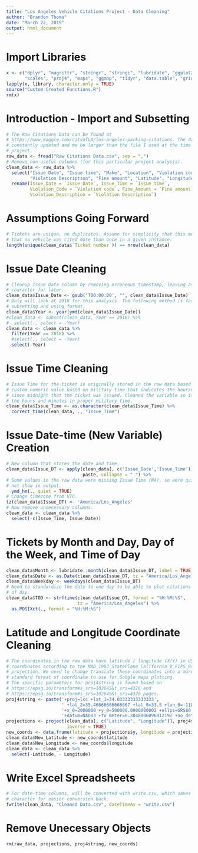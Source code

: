 ```yaml
---
title: "Los Angeles Vehicle Citations Project - Data Cleaning"
author: "Brandon Thoma"
date: "March 22, 2019"
output: html_document
---
```


# Import Libraries

```r
x <- c("dplyr", "magrittr", "stringr", "stringi", "lubridate", "ggplot2",
       "scales", "proj4", "maps", "ggmap", "tidyr", "data.table", "gridExtra")
lapply(x, library, character.only = TRUE)
source("Custom Created Functions.R")
rm(x)
```

# Introduction - Import and Subsetting

```r
# The Raw Citations Data can be found at
# https://www.kaggle.com/cityofLA/los-angeles-parking-citations. The data is 
# constantly updated and me be larger than the file I used at the time of this
# project.
raw_data <- fread("Raw Citations Data.csv", sep = ",")
# Remove non-useful columns (for this particular project analysis).
clean_data <- raw_data %>%
  select("Issue Date", "Issue time", "Make", "Location", "Violation code",
         "Violation Description", "Fine amount", "Latitude", "Longitude") %>%
  rename(Issue_Date = `Issue Date`, Issue_Time = `Issue time`,
         Violation_Code = `Violation code`, Fine_Amount = `Fine amount`,
         Violation_Description = `Violation Description`)
```

# Assumptions Going Forward

```r
# Tickets are unique, no duplicates. Assume for simplicity that this means 
# that no vehicle was cited more than once in a given instance. 
length(unique(clean_data$`Ticket number`)) == nrow(clean_data)
```

# Issue Date Cleaning

```r
# Cleanup Issue Date column by removing erroneous timestamp, leaving as
# character for later.
clean_data$Issue_Date <- gsub('T00:00:00', "", clean_data$Issue_Date) 
# Only will look at 2018 for this analysis. The following method is faster than
# subsetting and using format.
clean_data$Year <- year(ymd(clean_data$Issue_Date))
#clean_data <- subset(clean_data, Year == 2018) %>%
#  select(., select = -Year)
clean_data <- clean_data %>%
  filter(Year == 2018) %>%
  #select(., select = -Year)
  select(-Year)
```

# Issue Time Cleaning

```r
# Issue Time for the ticket is originally stored in the raw data based on a 
# custom numeric value based on military time that indicates the hour/minutes
# since midnight that the ticket was issued. Cleaned the variable so it stores
# the hours and minutes in proper military time.
clean_data$Issue_Time <- as.character(clean_data$Issue_Time) %>%
  correct_time(clean_data, ., "Issue_Time")
```

# Issue Date-time (New Variable) Creation

```r
# New column that stores the date and time.
clean_data$Issue_DT <- apply(clean_data[, c('Issue_Date','Issue_Time')], 1,
                             paste, collapse = " ") %>%
# Some values in the raw data were missing Issue Time (NA), so were quieted to
# not show in output.
  ymd_hm(., quiet = TRUE)
# Change timezone from UTC.
tz(clean_data$Issue_DT) <- 'America/Los_Angeles'
# Now remove unnecessary columns.
clean_data <- clean_data %>%
  select(-c(Issue_Time, Issue_Date))
```

# Tickets by Month and Day, Day of the Week, and Time of Day

```r
clean_data$Month <- lubridate::month(clean_data$Issue_DT, label = TRUE)
clean_data$Date <- as.Date(clean_data$Issue_DT, tz = "America/Los_Angeles")
clean_data$Weekday <- weekdays(clean_data$Issue_DT)
# Need to standardize the date to one day to be able to plot citations by time
# of day.
clean_data$TOD <- strftime(clean_data$Issue_DT, format = "%H:%M:%S",
                           tz = "America/Los_Angeles") %>%
  as.POSIXct(., format = "%H:%M:%S")
```

# Latitude and Longitude Coordinate Cleaning

```r
# The coordinates in the raw data have latitude / longitude (X/Y) in US Feet
# coordinates according to the NAD_1983_StatePlane_California_V_FIPS_0405_Feet
# projection. We need to change translate these coordinates into a more
# standard format of coordinate to use for Google maps plotting.
# The specific parameters for proj4string is found based on
# https://epsg.io/transform#s_srs=102645&t_srs=4326 and
# https://epsg.io/transform#s_srs=102645&t_srs=4326 pages.
proj4string <- paste('+proj=lcc +lat_1=34.03333333333333',
                     ' +lat_2=35.46666666666667 +lat_0=33.5 +lon_0=-118 ',
                     '+x_0=2000000 +y_0=500000.0000000002 +ellps=GRS80 ',
                     '+datum=NAD83 +to_meter=0.3048006096012192 +no_defs')
projections <- project(clean_data[, c("Latitude", "Longitude")], proj4string,
                       inverse = TRUE)
new_coords <- data.frame(latitude = projections$y, longitude = projections$x)
clean_data$New_Latitude <- new_coords$latitude
clean_data$New_Longitude <- new_coords$longitude
clean_data <- clean_data %>%
  select(-Latitude, - Longitude)
```

# Write Excel Spreadsheets

```r
# For date-time columns, will be converted with write.csv, which saves as a
# character for easier conversion back.
fwrite(clean_data, "Cleaned Data.csv", dateTimeAs = "write.csv")
```

# Remove Unecessary Objects

```r
rm(raw_data, projections, proj4string, new_coords)
```
